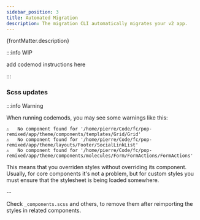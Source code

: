 ```yaml
---
sidebar_position: 3
title: Automated Migration
description: The migration CLI automatically migrates your v2 app.
---
```


<p>{frontMatter.description}</p>

:::info WIP

add codemod instructions here

:::

### Scss updates

:::info Warning

When running codemods, you may see some warnings like this:

```
⚠️   No component found for '/home/pierre/Code/fc/pop-remixed/app/theme/components/templates/Grid/Grid'
⚠️   No component found for '/home/pierre/Code/fc/pop-remixed/app/theme/layouts/Footer/SocialLinkList'
⚠️   No component found for '/home/pierre/Code/fc/pop-remixed/app/theme/components/molecules/Form/FormActions/FormActions'
```

This means that you overriden styles without overriding its component. Usually,
for core components it's not a problem, but for custom styles you must ensure
that the stylesheet is being loaded somewhere.

--

Check `_components.scss` and others, to remove them after reimporting the styles
in related components.
